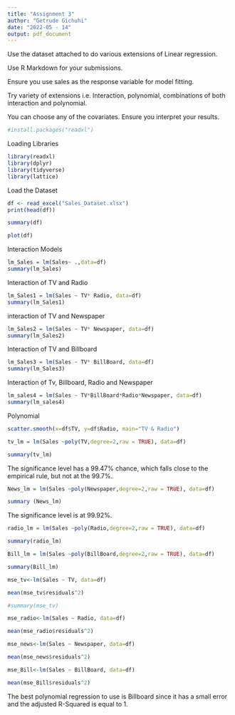---
title: "Assignment 3"
author: "Getrude Gichuhi"
date: "2022-05 - 14"
output: pdf_document
---

Use the dataset attached to do various extensions of Linear regression. 

Use R Markdown for your submissions. 

Ensure you use sales as the response variable for model fitting. 

Try variety of extensions i.e. Interaction, polynomial, combinations of both interaction and polynomial. 

You can choose any of the covariates. Ensure you interpret your results.


```{r}
#install.packages("readxl")
```
Loading Libraries
```{r}
library(readxl)
library(dplyr)
library(tidyverse)
library(lattice)
```


Load the Dataset 


```{r}
df <- read_excel("Sales_Dataset.xlsx")
print(head(df))
```


```{r cars}
summary(df)
```


```{r}
plot(df)
```
 
 Interaction Models
 
 
```{r}
lm_Sales = lm(Sales~ .,data=df)
summary(lm_Sales)

```
Interaction of TV and Radio 
```{r}
lm_Sales1 = lm(Sales ~ TV* Radio, data=df)
summary(lm_Sales1)
```

interaction of TV and Newspaper
```{r}
lm_Sales2 = lm(Sales ~ TV* Newspaper, data=df)
summary(lm_Sales2)
```

Interaction of TV and Billboard
```{r}
lm_Sales3 = lm(Sales ~ TV* BillBoard, data=df)
summary(lm_Sales3)
```

Interaction of Tv, Billboard, Radio and Newspaper

```{r}
lm_sales4 = lm(Sales ~ TV*BillBoard*Radio*Newspaper, data=df)
summary(lm_sales4)
```

Polynomial
```{r}
scatter.smooth(x=df$TV, y=df$Radio, main="TV & Radio") 
```

```{r}
tv_lm = lm(Sales ~poly(TV,degree=2,raw = TRUE), data=df)

summary(tv_lm)
```
The significance level has a 99.47% chance, which falls close to the empirical rule, but not at the 99.7%.
```{r}
News_lm = lm(Sales ~poly(Newspaper,degree=2,raw = TRUE), data=df)

summary (News_lm)
```
The significance level is at 99.92%. 
```{r}
radio_lm = lm(Sales ~poly(Radio,degree=2,raw = TRUE), data=df)

summary(radio_lm)
```

```{r}
Bill_lm = lm(Sales ~poly(BillBoard,degree=2,raw = TRUE), data=df)

summary(Bill_lm)
```

```{r}
mse_tv<-lm(Sales ~ TV, data=df)

mean(mse_tv$residuals^2) 

#summary(mse_tv)
```

```{r}
mse_radio<-lm(Sales ~ Radio, data=df)

mean(mse_radio$residuals^2) 
```

```{r}
mse_news<-lm(Sales ~ Newspaper, data=df)

mean(mse_news$residuals^2) 
```
```{r}
mse_Bill<-lm(Sales ~ BillBoard, data=df)

mean(mse_Bill$residuals^2) 
```
The best polynomial regression to use is Billboard since it has a small error and the adjusted R-Squared is equal to 1. 





